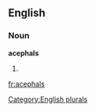 
==English==

===Noun===
'''acephals'''

# {{plural of|[[acephal]]}}

[[Category:English plurals]]

[[fr:acephals]]